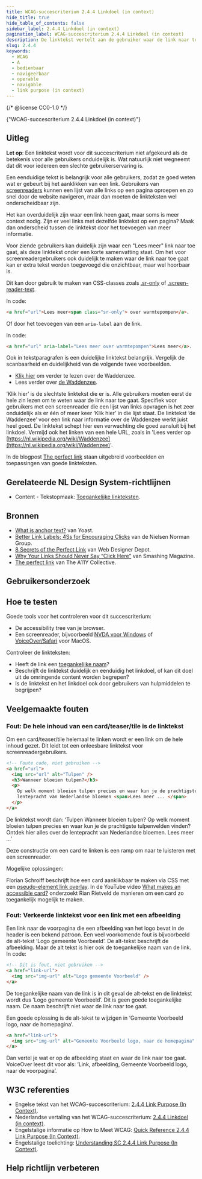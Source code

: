 ```yaml
---
title: WCAG-succescriterium 2.4.4 Linkdoel (in context)
hide_title: true
hide_table_of_contents: false
sidebar_label: 2.4.4 Linkdoel (in context)
pagination_label: WCAG-succescriterium 2.4.4 Linkdoel (in context)
description: De linktekst vertelt aan de gebruiker waar de link naar toe gaat (het linkdoel).
slug: 2.4.4
keywords:
  - WCAG
  - A
  - bedienbaar
  - navigeerbaar
  - operable
  - navigable
  - link purpose (in context)
---
```


{/* @license CC0-1.0 */}


<WcagHeadingGroup level={1} conformanceLevel="Niveau A">
  {"WCAG-succescriterium 2.4.4 Linkdoel (in context)"}
</WcagHeadingGroup>

## Uitleg

<Summary />

**Let op**: Een linktekst wordt voor dit succescriterium niet afgekeurd als de betekenis voor alle gebruikers onduidelijk is. Wat natuurlijk niet wegneemt dat dit voor iedereen een slechte gebruikerservaring is.

Een eenduidige tekst is belangrijk voor alle gebruikers, zodat ze goed weten wat er gebeurt bij het aanklikken van een link. Gebruikers van [screenreaders](/woordenlijst/#screenreader) kunnen een lijst van alle links op een pagina oproepen en zo snel door de website navigeren, maar dan moeten de linkteksten wel onderscheidbaar zijn.

Het kan overduidelijk zijn waar een link heen gaat, maar soms is meer context nodig. Zijn er veel links met dezelfde linktekst op een pagina? Maak dan onderscheid tussen de linktekst door het toevoegen van meer informatie.

Voor ziende gebruikers kan duidelijk zijn waar een "Lees meer" link naar toe gaat, als deze linktekst onder een korte samenvatting staat. Om het voor screenreadergebruikers ook duidelijk te maken waar de link naar toe gaat kan er extra tekst worden toegevoegd die onzichtbaar, maar wel hoorbaar is.

Dit kan door gebruik te maken van CSS-classes zoals [.sr-only](https://tailwindcss.com/docs/screen-readers) of [.screen-reader-text](https://make.wordpress.org/accessibility/handbook/markup/the-css-class-screen-reader-text/).

In code:

```html
<a href="url">Lees meer<span class="sr-only"> over warmtepompen</a>.
```

Of door het toevoegen van een `aria-label` aan de link.

In code:

```html
<a href="url" aria-label="Lees meer over warmtepompen">Lees meer</a>.
```

Ook in tekstparagrafen is een duidelijke linktekst belangrijk. Vergelijk de scanbaarheid en duidelijkheid van de volgende twee voorbeelden.

- [Klik hier](https://nl.wikipedia.org/wiki/Waddenzee) om verder te lezen over de Waddenzee.
- Lees verder over [de Waddenzee](https://nl.wikipedia.org/wiki/Waddenzee).

‘Klik hier’ is de slechtste linktekst die er is. Alle gebruikers moeten eerst de hele zin lezen om te weten waar de link naar toe gaat. Specifiek voor gebruikers met een screenreader die een lijst van links opvragen is het zeer onduidelijk als er één of meer keer ‘Klik hier’ in die lijst staat. De linktekst ‘de Waddenzee’ voor een link naar informatie over de Waddenzee werkt juist heel goed. De linktekst schept hier een verwachting die goed aansluit bij het linkdoel.
Vermijd ook het linken van een hele URL, zoals in 'Lees verder op [https://nl.wikipedia.org/wiki/Waddenzee](https://nl.wikipedia.org/wiki/Waddenzee)'.

In de blogpost [<span lang="en">The perfect link</span>](https://www.a11y-collective.com/blog/the-perfect-link/) staan uitgebreid voorbeelden en toepassingen van goede linkteksten.

## Gerelateerde NL Design System-richtlijnen

- Content - Tekstopmaak: [Toegankelijke linkteksten](/richtlijnen/content/tekstopmaak/linkteksten).

## Bronnen

- [What is anchor text?](https://yoast.com/what-is-anchor-text/) van Yoast.
- [Better Link Labels: 4Ss for Encouraging Clicks](https://www.nngroup.com/articles/better-link-labels/) van de Nielsen Norman Group.
- [8 Secrets of the Perfect Link](https://www.webdesignerdepot.com/2018/07/8-secrets-of-the-perfect-link/) van Web Designer Depot.
- [Why Your Links Should Never Say “Click Here”](https://www.smashingmagazine.com/2012/06/links-should-never-say-click-here/) van Smashing Magazine.
- [<span lang="en">The perfect link</span>](https://www.a11y-collective.com/blog/the-perfect-link/) van The A11Y Collective.

## Gebruikersonderzoek

<CTAGebruikersonderzoek />

## Hoe te testen

Goede tools voor het controleren voor dit succescriterium:

- De accessibility tree van je browser.
- Een screenreader, bijvoorbeeld [NVDA voor Windows](https://www.nvaccess.org/download/) of [VoiceOver/Safari](https://support.apple.com/nl-nl/guide/voiceover/welcome/mac) voor MacOS.

Controleer de linkteksten:

- Heeft de link een [toegankelijke naam](/wcag/4.1.2)?
- Beschrijft de linktekst duidelijk en eenduidig het linkdoel, of kan dit doel uit de omringende content worden begrepen?
- Is de linktekst en het linkdoel ook door gebruikers van hulpmiddelen te begrijpen?

## Veelgemaakte fouten

### Fout: De hele inhoud van een card/teaser/tile is de linktekst

Om een card/teaser/tile helemaal te linken wordt er een link om de hele inhoud gezet. Dit leidt tot een onleesbare linktekst voor screenreadergebruikers.

```html
<!-- Foute code, niet gebruiken -->
<a href="url">
  <img src="url" alt="Tulpen" />
  <h3>Wanneer bloeien tulpen?</h3>
  <p>
    Op welk moment bloeien tulpen precies en waar kun je de prachtigste tulpenvelden vinden? Ontdek hier alles over de
    lentepracht van Nederlandse bloemen <span>Lees meer ... </span>
  </p>
</a>
```

De linktekst wordt dan:
‘Tulpen Wanneer bloeien tulpen? Op welk moment bloeien tulpen precies en waar kun je de prachtigste tulpenvelden vinden? Ontdek hier alles over de lentepracht van Nederlandse bloemen. Lees meer ...’

Deze constructie om een card te linken is een ramp om naar te luisteren met een screenreader.

Mogelijke oplossingen:

Florian Schroiff beschrijft hoe een card aanklikbaar te maken via CSS met een [pseudo-element link overlay](https://www.frontendbbq.com/articles/accessible-teaser). In de YouTube video [What makes an accessible card?](https://www.youtube.com/watch?v=AH2NagMoYYE) onderzoekt Rian Rietveld de manieren om een card zo toegankelijk mogelijk te maken.

### Fout: Verkeerde linktekst voor een link met een afbeelding

Een link naar de voorpagina die een afbeelding van het logo bevat in de header is een bekend patroon.
Een veel voorkomende fout is bijvoorbeeld de alt-tekst ‘Logo gemeente Voorbeeld’.
De alt-tekst beschrijft de afbeelding. Maar de alt tekst is hier ook de toegankelijke naam van de link.
In code:

```html
<!-- Dit is fout, niet gebruiken -->
<a href="link-url">
  <img src="img-url" alt="Logo gemeente Voorbeeld" />
</a>
```

De toegankelijke naam van de link is in dit geval de alt-tekst en de linktekst wordt dus ‘Logo gemeente Voorbeeld’.
Dit is geen goede toegankelijke naam. De naam beschrijft niet waar de link naar toe gaat.

Een goede oplossing is de alt-tekst te wijzigen in ‘Gemeente Voorbeeld logo, naar de homepagina’.

```html
<a href="link-url">
  <img src="img-url" alt="Gemeente Voorbeeld logo, naar de homepagina" />
</a>
```

Dan vertel je wat er op de afbeelding staat en waar de link naar toe gaat.
VoiceOver leest dit voor als: ‘Link, afbeelding, Gemeente Voorbeeld logo, naar de voorpagina’.

## W3C referenties

- Engelse tekst van het WCAG-succescriterium: [<span lang="en">2.4.4 Link Purpose (In Context)</span>](https://www.w3.org/TR/WCAG22/#link-purpose-in-context).
- Nederlandse vertaling van het WCAG-succescriterium: [2.4.4 Linkdoel (in context)](https://www.w3.org/Translations/WCAG22-nl//#linkdoel-in-context).
- Engelstalige informatie op <span lang="en">How to Meet WCAG</span>: [<span lang="en">Quick Reference 2.4.4 Link Purpose (In Context)</span>](https://www.w3.org/WAI/WCAG22/quickref/#link-purpose-in-context).
- Engelstalige toelichting: [<span lang="en">Understanding SC 2.4.4 Link Purpose (In Context)</span>](https://www.w3.org/WAI/WCAG22/Understanding/link-purpose-in-context.html).

<SpotlightSection>
  <Markdown omitH1 headinglevel={3}>
    <Disclaimer />
  </Markdown>
</SpotlightSection>

## Help richtlijn verbeteren

<Markdown omitH1 headinglevel={3}>
  <WCAGFooterInfo />
</Markdown>
